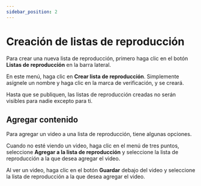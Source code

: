 ```yaml
---
sidebar_position: 2
---
```


# Creación de listas de reproducción

Para crear una nueva lista de reproducción, primero haga clic en el botón **Listas de reproducción** en la barra lateral.

En este menú, haga clic en **Crear lista de reproducción**. Simplemente asígnele un nombre y haga clic en la marca de verificación, y se creará.

Hasta que se publiquen, las listas de reproducción creadas no serán visibles para nadie excepto para ti.

## Agregar contenido

Para agregar un video a una lista de reproducción, tiene algunas opciones.

Cuando no esté viendo un video, haga clic en el menú de tres puntos, seleccione **Agregar a la lista de reproducción** y seleccione la lista de reproducción a la que desea agregar el video.

Al ver un video, haga clic en el botón **Guardar** debajo del video y seleccione la lista de reproducción a la que desea agregar el video.
